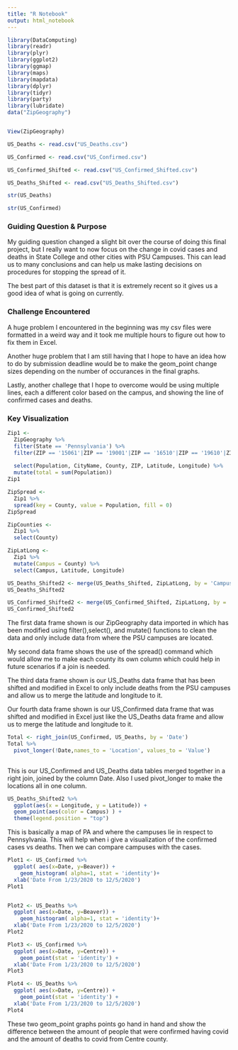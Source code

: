 ```yaml
---
title: "R Notebook"
output: html_notebook
---
```


```r
library(DataComputing)
library(readr)
library(plyr)
library(ggplot2)
library(ggmap)
library(maps)
library(mapdata)
library(dplyr)
library(tidyr)
library(party)
library(lubridate)
data("ZipGeography")


View(ZipGeography)

US_Deaths <- read.csv("US_Deaths.csv")

US_Confirmed <- read.csv("US_Confirmed.csv")

US_Confirmed_Shifted <- read.csv("US_Confirmed_Shifted.csv")

US_Deaths_Shifted <- read.csv("US_Deaths_Shifted.csv")

str(US_Deaths)

str(US_Confirmed)


```

### Guiding Question & Purpose
My guiding question changed a slight bit over the course of doing this final project, but I really want to now focus on the change in covid cases and deaths in State College and other cities with PSU Campuses. This can lead us to many conclusions and can help us make lasting decisions on procedures for stopping the spread of it.

The best part of this dataset is that it is extremely recent so it gives us a good idea of what is going on currently.

### Challenge Encountered
A huge problem I encountered in the beginning was my csv files were formatted in a weird way and it took me multiple hours to figure out how to fix them in Excel. 

Another huge problem that I am still having that I hope to have an idea how to do by submission deadline would be to make the geom_point change sizes depending on the number of occurances in the final graphs.

Lastly, another challege that I hope to overcome would be using multiple lines, each a different color based on the campus, and showing the line of confirmed cases and deaths. 

### Key Visualization
```r
Zip1 <-
  ZipGeography %>%
  filter(State == 'Pennsylvania') %>%
  filter(ZIP == '15061'|ZIP == '19001'|ZIP == '16510'|ZIP == '19610'|ZIP == '17013'|ZIP == '15456'|ZIP == '19355'|ZIP == '18034'|ZIP == '17972'|ZIP == '16801'|ZIP == '17403') %>%
  
  select(Population, CityName, County, ZIP, Latitude, Longitude) %>%
  mutate(total = sum(Population))
Zip1

ZipSpread <- 
  Zip1 %>%
  spread(key = County, value = Population, fill = 0)
ZipSpread

ZipCounties <-
  Zip1 %>%
  select(County)

ZipLatLong <-
  Zip1 %>%
  mutate(Campus = County) %>%
  select(Campus, Latitude, Longitude)

US_Deaths_Shifted2 <- merge(US_Deaths_Shifted, ZipLatLong, by = 'Campus')
US_Deaths_Shifted2

US_Confirmed_Shifted2 <- merge(US_Confirmed_Shifted, ZipLatLong, by = 'Campus')
US_Confirmed_Shifted2

```
The first data frame shown is our ZipGeography data imported in which has been modified using filter(),select(), and mutate() functions to clean the data and only include data from where the PSU campuses are located. 

My second data frame shows the use of the spread() command which would allow me to make each county its own column which could help in future scenarios if a join is needed.

The third data frame shown is our US_Deaths data frame that has been shifted and modified in Excel to only include deaths from the PSU campuses and allow us to merge the latitude and longitude to it.

Our fourth data frame shown is our US_Confirmed data frame that was shifted and modified in Excel just like the US_Deaths data frame and allow us to merge the latitude and longitude to it.


```r
Total <- right_join(US_Confirmed, US_Deaths, by = 'Date')
Total %>%
  pivot_longer(!Date,names_to = 'Location', values_to = 'Value')
  

```
This is our US_Confirmed and US_Deaths data tables merged together in a right join, joined by the column Date. Also I used pivot_longer to make the locations all in one column.

```r

US_Deaths_Shifted2 %>% 
  ggplot(aes(x = Longitude, y = Latitude)) + 
  geom_point(aes(color = Campus) ) + 
  theme(legend.position = "top")

```
This is basically a map of PA and where the campuses lie in respect to Pennsylvania. This will help when i give a visualization of the confirmed cases vs deaths. Then we can compare campuses with the cases.


```r
Plot1 <- US_Confirmed %>%
  ggplot( aes(x=Date, y=Beaver)) +
    geom_histogram( alpha=1, stat = 'identity')+
  xlab('Date From 1/23/2020 to 12/5/2020')
Plot1


Plot2 <- US_Deaths %>%
  ggplot( aes(x=Date, y=Beaver)) +
    geom_histogram( alpha=1, stat = 'identity')+
  xlab('Date From 1/23/2020 to 12/5/2020')
Plot2

```




```r

Plot3 <- US_Confirmed %>%
  ggplot( aes(x=Date, y=Centre)) +
    geom_point(stat = 'identity') +
  xlab('Date From 1/23/2020 to 12/5/2020')
Plot3

Plot4 <- US_Deaths %>%
  ggplot( aes(x=Date, y=Centre)) +
    geom_point(stat = 'identity') +
  xlab('Date From 1/23/2020 to 12/5/2020')
Plot4


```
These two geom_point graphs points go hand in hand and show the difference between the amount of people that were confirmed having covid and the amount of deaths to covid from Centre county.





